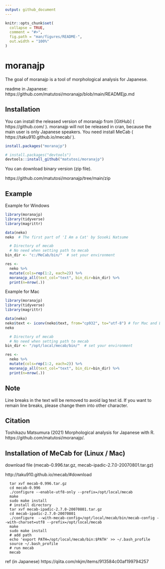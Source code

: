 ```yaml
---
output: github_document
---
```


```r
knitr::opts_chunk$set(
  collapse = TRUE,
  comment = "#>",
  fig.path = "man/figures/README-",
  out.width = "100%"
)
```

# moranajp

The goal of moranajp is a tool of morphological analysis for Japanese. 

readme in Japanese: https://github.com/matutosi/moranajp/blob/main/READMEjp.md

## Installation

You can install the released version of moranajp from [GitHub] ( https://github.com/ ). 
moranajp will not be released in cran, because the main user is only Japanese speakers. 
You need install MeCab ( https://taku910.github.io/mecab/ ). 

``` r
install.packages("moranajp")

# install.packages("devtools")
devtools::install_github("matutosi/moranajp")
```

You can download binary version (zip file). 

https://github.com/matutosi/moranajp/tree/main/zip


## Example

Example for Windows

``` r
library(moranajp)
library(tidyverse)
library(magrittr)

data(neko)
neko  # The first part of 'I Am a Cat' by Soseki Natsume

  # Directory of mecab
  # No need when setting path to mecab
bin_dir <- "c:/MeCab/bin/"  # set your environment

res <- 
  neko %>%
  mutate(cols=rep(1:2, each=2)) %>%
  moranajp_all(text_col="text", bin_dir=bin_dir) %>%
  print(n=nrow(.))
```


Example for Mac

``` r
library(moranajp)
library(tidyverse)
library(magrittr)

data(neko)
neko$text <- iconv(neko$text, from="cp932", to="utf-8") # for Mac and Linux (UTF-8)
neko

  # Directory of mecab
  # No need when setting path to mecab
bin_dir <- "/opt/local/mecab/bin/"  # set your environment

res <- 
  neko %>%
  mutate(cols=rep(1:2, each=2)) %>%
  moranajp_all(text_col="text", bin_dir=bin_dir) %>%
  print(n=nrow(.))
```


## Note

Line breaks in the text will be removed to avoid lag text id. 
If you want to remain line breaks, please change them into other character. 

## Citation

Toshikazu Matsumura (2021) Morphological analysis for Japanese with R. https://github.com/matutosi/moranajp/.


## Installation of MeCab for (Linux / Mac)

download file (mecab-0.996.tar.gz, mecab-ipadic-2.7.0-20070801.tar.gz)

http://taku910.github.io/mecab/#download


```
  tar xvf mecab-0.996.tar.gz
  cd mecab-0.996
  ./configure --enable-utf8-only --prefix=/opt/local/mecab
  make
  sudo make install
  # install directory
  tar xvf mecab-ipadic-2.7.0-20070801.tar.gz
  cd mecab-ipadic-2.7.0-20070801
  ./configure  --with-mecab-config=/opt/local/mecab/bin/mecab-config --with-charset=utf8 --prefix=/opt/local/mecab
  make
  sudo make install
  # add path
  echo 'export PATH=/opt/local/mecab/bin:$PATH' >> ~/.bash_profile
  source ~/.bash_profile
  # run mecab
  mecab
```

ref (in Japanese)  https://qiita.com/nkjm/items/913584c00af199794257
